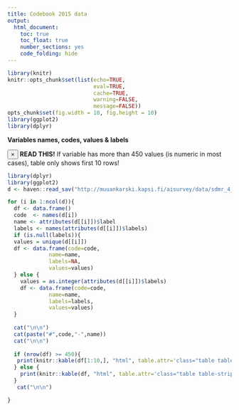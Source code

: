 ```yaml
---
title: Codebook 2015 data
output: 
  html_document: 
    toc: true
    toc_float: true
    number_sections: yes
    code_folding: hide
---
```



```r
library(knitr)
knitr::opts_chunk$set(list(echo=TRUE,
                           eval=TRUE,
                           cache=TRUE,
                           warning=FALSE,
                           message=FALSE))
opts_chunk$set(fig.width = 10, fig.height = 10)
library(ggplot2)
library(dplyr)
```


**Variables names, codes, values & labels**

<div class="alert alert-dismissible alert-danger">
  <button type="button" class="close" data-dismiss="alert">&times;</button>
  <strong>READ THIS!</strong> If variable has more than 450 values (is numeric in most cases), table only shows first 10 rows!
</div>


```r
library(dplyr)
library(ggplot2)
d <- haven::read_sav("http://muuankarski.kapsi.fi/aisurvey/data/sdmr_4_english_language_version.sav")

for (i in 1:ncol(d)){
  df <- data.frame()
  code  <- names(d[i])
  name <- attributes(d[[i]])$label
  labels <- names(attributes(d[[i]])$labels)
  if (is.null(labels)){
  values = unique(d[[i]])
  df <- data.frame(code=code,
             name=name,
             labels=NA,
             values=values)  
  } else {
    values = as.integer(attributes(d[[i]])$labels)
    df <- data.frame(code=code,
             name=name,
             labels=labels,
             values=values)
  }
  
  cat("\n\n")
  cat(paste("#",code,"-",name))
  cat("\n\n")
  
  if (nrow(df) >= 450){
   print(knitr::kable(df[1:10,], "html", table.attr='class="table table-striped table-hover"')) 
  } else {
    print(knitr::kable(df, "html", table.attr='class="table table-striped table-hover"'))
  }
   cat("\n\n")

}

```



